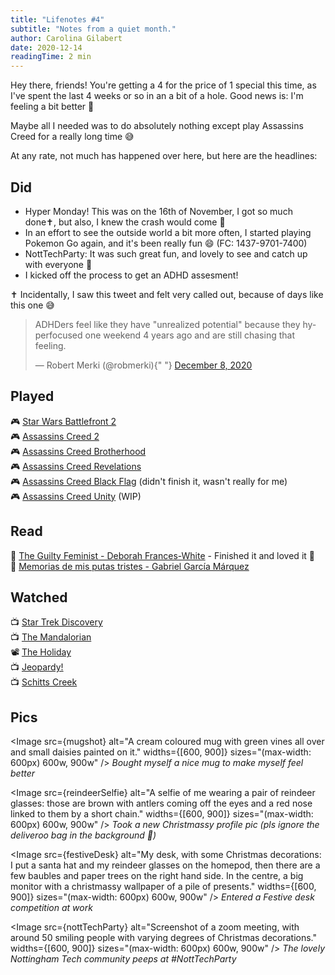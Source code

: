 ```yaml
---
title: "Lifenotes #4"
subtitle: "Notes from a quiet month."
author: Carolina Gilabert
date: 2020-12-14
readingTime: 2 min
---
```



Hey there, friends! You're getting a 4 for the price of 1 special this time, as I've spent the last 4 weeks or so in an a bit of a hole. Good news is: I'm feeling a bit better 🙂

Maybe all I needed was to do absolutely nothing except play Assassins Creed for a really long time 😅

At any rate, not much has happened over here, but here are the headlines:

## Did

- Hyper Monday! This was on the 16th of November, I got so much done✝, but also, I knew the crash would come 🙈
- In an effort to see the outside world a bit more often, I started playing Pokemon Go again, and it's been really fun 😄 (FC: 1437-9701-7400)
- NottTechParty: It was such great fun, and lovely to see and catch up with everyone 🎉
- I kicked off the process to get an ADHD assesment!

✝ Incidentally, I saw this tweet and felt very called out, because of days like this one 😅

<blockquote class="twitter-tweet">
  <p lang="en" dir="ltr">
    ADHDers feel like they have &quot;unrealized potential&quot; because they
    hyperfocused one weekend 4 years ago and are still chasing that feeling.
  </p>
  &mdash; Robert Merki (@robmerki){" "}
  <a href="https://twitter.com/robmerki/status/1336453003788890116?ref_src=twsrc%5Etfw">
    December 8, 2020
  </a>
</blockquote> <script
  async
  src="https://platform.twitter.com/widgets.js"
  charset="utf-8"
></script>

## Played

🎮 [Star Wars Battlefront 2](https://store.playstation.com/en-gb/product/EP0006-CUSA05749_00-BATTLEFRONTII000)  
🎮 [Assassins Creed 2](https://store.playstation.com/en-gb/product/EP0001-CUSA04893_00-ACLEGACYHD000000)  
🎮 [Assassins Creed Brotherhood](https://store.playstation.com/en-gb/product/EP0001-CUSA04893_00-ACLEGACYHD000000)  
🎮 [Assassins Creed Revelations](https://store.playstation.com/en-gb/product/EP0001-CUSA04893_00-ACLEGACYHD000000)  
🎮 [Assassins Creed Black Flag](https://store.playstation.com/en-gb/product/EP0001-CUSA00009_00-B000000000000742) (didn't finish it, wasn't really for me)  
🎮 [Assassins Creed Unity](https://store.playstation.com/en-gb/product/EP0001-CUSA00605_00-AC5GAMEPS4000001) (WIP)

## Read

📖 [The Guilty Feminist - Deborah Frances-White](https://uk.bookshop.org/books/the-guilty-feminist-the-sunday-times-bestseller-breathes-life-into-conversations-about-feminism-phoebe-waller-bridge/9780349010120) - Finished it and loved it 💛  
📖 [Memorias de mis putas tristes - Gabriel García Márquez](https://uk.bookshop.org/books/memories-of-my-melancholy-whores/9780241968543)

## Watched

📺 [Star Trek Discovery](https://www.netflix.com/title/80126024)  
📺 [The Mandalorian](https://www.disneyplus.com/series/the-mandalorian/3jLIGMDYINqD)  
📽 [The Holiday](https://www.netflix.com/title/70045854)  
📺 [Jeopardy!](https://www.netflix.com/title/81034099)  
📺 [Schitts Creek](https://www.netflix.com/title/80036165)

## Pics

<Image
  src={mugshot}
  alt="A cream coloured mug with green vines all over and small daisies painted on it."
  widths={[600, 900]}
  sizes="(max-width: 600px) 600w, 900w"
/>
_Bought myself a nice mug to make myself feel better_

<Image
  src={reindeerSelfie}
  alt="A selfie of me wearing a pair of reindeer glasses: those are brown with antlers coming off the eyes and a red nose linked to them by a short chain."
  widths={[600, 900]}
  sizes="(max-width: 600px) 600w, 900w"
/>
_Took a new Christmassy profile pic (pls ignore the deliveroo bag in the
background 🙈)_

<Image
  src={festiveDesk}
  alt="My desk, with some Christmas decorations: I put a santa hat and my reindeer glasses on the homepod, then there are a few baubles and paper trees on the right hand side. In the centre, a big monitor with a christmassy wallpaper of a pile of presents."
  widths={[600, 900]}
  sizes="(max-width: 600px) 600w, 900w"
/>
_Entered a Festive desk competition at work_

<Image
  src={nottTechParty}
  alt="Screenshot of a zoom meeting, with around 50 smiling people with varying degrees of Christmas decorations."
  widths={[600, 900]}
  sizes="(max-width: 600px) 600w, 900w"
/>
_The lovely Nottingham Tech community peeps at #NottTechParty_
